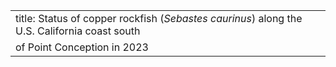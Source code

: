 ---
title: Status of copper rockfish (_Sebastes caurinus_) along the U.S. California coast south
  of Point Conception in 2023
---